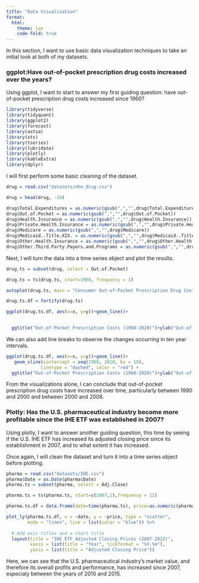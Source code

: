 ```yaml
---
title: "Data Visualization"
format: 
  html:
    theme: lux
    code-fold: true
---
```


In this section, I want to use basic data visualization techniques to take an initial look at both of my datasets.

### **ggplot:Have out-of-pocket prescription drug costs increased over the years?**

Using ggplot, I want to start to answer my first guiding question: have out-of-pocket prescription drug costs increased since 1960?

```r
library(tidyverse)
library(tidyquant)
library(ggplot2)
library(forecast)
library(astsa) 
library(xts)
library(tseries)
library(lubridate)
library(plotly)
library(kableExtra)
library(dplyr)
```

I will first perform some basic cleaning of the dataset.
```r
drug = read.csv("datasets/nhe_drug.csv")

drug = head(drug, -10)

drug$Total.Expenditures = as.numeric(gsub(",","",drug$Total.Expenditures))
drug$Out.of.Pocket = as.numeric(gsub(",","",drug$Out.of.Pocket))
drug$Health.Insurance = as.numeric(gsub(",","",drug$Health.Insurance))
drug$Private.Health.Insurance = as.numeric(gsub(",","",drug$Private.Health.Insurance))
drug$Medicare = as.numeric(gsub(",","",drug$Medicare))
drug$Medicaid..Title.XIX. = as.numeric(gsub(",","",drug$Medicaid..Title.XIX.))
drug$Other.Health.Insurance = as.numeric(gsub(",","",drug$Other.Health.Insurance))
drug$Other.Third.Party.Payers.and.Programs = as.numeric(gsub(",","",drug$Other.Third.Party.Payers.and.Programs))
```

Next, I will turn the data into a time series object and plot the results.

```r
drug.ts = subset(drug, select = Out.of.Pocket)

drug.ts = ts(drug.ts, start=1960, frequency = 1)

autoplot(drug.ts, main = "Consumer Out-of-Pocket Prescription Drug Costs (1960-2020)", xlab = "Year", ylab = "Out-of-Pocket Cost (Millions of USD)")

drug.ts.df = fortify(drug.ts)

ggplot(drug.ts.df, aes(x=x, y=y))+geom_line()+

  
  ggtitle("Out-of-Pocket Prescription Costs (1960-2020)")+ylab("Out-of-Pocket Cost (Millions of USD)")+xlab("Year")+theme_minimal()
```
We can also add line breaks to observe the changes occurring in ten year intervals.

```r
ggplot(drug.ts.df, aes(x=x, y=y))+geom_line()+
   geom_vline(xintercept = seq(1960, 2020, by = 10),
             linetype = "dashed", color = "red") +
  ggtitle("Out-of-Pocket Prescription Costs (1960-2020)")+ylab("Out-of-Pocket Cost (Millions of USD)")+xlab("Year")+theme_minimal()
```
From the visualizations alone, I can conclude that out-of-pocket prescription drug costs have increased over time, particularly between 1990 and 2000 and between 2000 and 2008.

 

### **Plotly: Has the U.S. pharmaceutical industry become more profitable since the IHE ETF was established in 2007?**

Using plotly, I want to answer another guiding question, this time by seeing if the U.S. IHE ETF has increased its adjusted closing price since its establishment in 2007, and to what extent it has increased.

Once again, I will clean the dataset and turn it into a time series object before plotting.

```r
pharma = read.csv("datasets/IHE.csv")
pharma$Date = as.Date(pharma$Date)
pharma.ts = subset(pharma, select = Adj.Close)

pharma.ts = ts(pharma.ts, start=c(2007,1),frequency = 12)

pharma.ts.df = data.frame(date=time(pharma.ts), price=as.numeric(pharma.ts))
```

```r
plot_ly(pharma.ts.df, x = ~date, y = ~price, type = "scatter",
        mode = "lines", line = list(color = "blue")) %>%
  
  # Add axis titles and a chart title
  layout(title = "IHE ETF Adjusted Closing Prices (2007-2022)",
         xaxis = list(title = "Year", tickformat = "%Y.%m"),
         yaxis = list(title = "Adjusted Closing Price"))
```
Here, we can see that the U.S. pharmaceutical industry's market value, and therefore its overall profits and performance, has increased since 2007, especialy between the years of 2010 and 2015.








